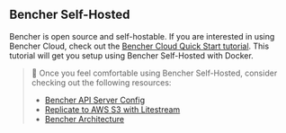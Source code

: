 ## Bencher Self-Hosted

Bencher is open source and self-hostable.
If you are interested in using Bencher Cloud, check out the [Bencher Cloud Quick Start tutorial](/docs/tutorial/quick-start/).
This tutorial will get you setup using Bencher Self-Hosted with Docker.

> 🐰 Once you feel comfortable using Bencher Self-Hosted, consider checking out the following resources:
> - [Bencher API Server Config](/docs/reference/server-config/)
> - [Replicate to AWS S3 with Litestream](https://litestream.io/guides/s3/)
> - [Bencher Architecture](/docs/reference/architecture/)